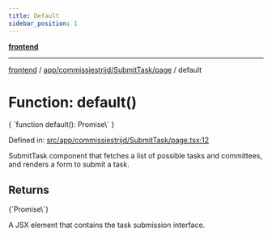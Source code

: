```yaml
---
title: Default
sidebar_position: 1
---
```



[**frontend**](../../../../..)

***

[frontend](../../../../..) / [app/commissiestrijd/SubmitTask/page](..) / default

# Function: default()

<CodeBlock language="ts">
{ `function default(): Promise\<Element\>` }
</CodeBlock>

Defined in: [src/app/commissiestrijd/SubmitTask/page.tsx:12](https://github.com/svsticky/CommitteeClash/blob/8a31d8fc8422df670b3b4cb3b5fd558ecdeabb90/frontend/src/app/commissiestrijd/SubmitTask/page.tsx#L12)

SubmitTask component that fetches a list of possible tasks and committees,
and renders a form to submit a task.

## Returns
<CodeBlock language="ts">
{`Promise\<Element\>`}
</CodeBlock>

A JSX element that contains the task submission interface.
